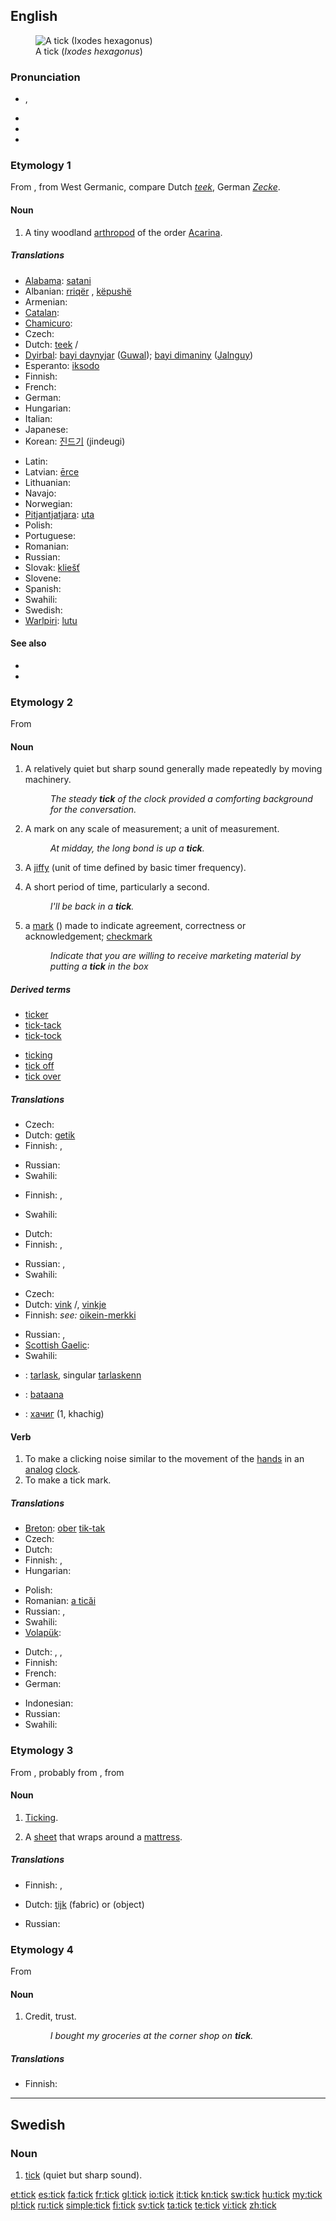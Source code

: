 {{wikipedia|Tick (disambiguation)|tick}}
==English==

[[Image:Tick_2_%28aka%29.jpg|thumb|A tick (''Ixodes hexagonus'')]]

===Pronunciation===
* {{IPA|/tɪk/}}, {{SAMPA|/tIk/}}
* {{audio|en-us-tick.ogg|Audio (US)}}
* {{rhymes|ɪk}}
* {{homophones|tic}}

===Etymology 1===
From {{etyl|ang|en}} {{term|ticia||lang=ang|parasitic animal}}, from West Germanic, compare Dutch ''[[teek]]'', German ''[[Zecke]]''.

====Noun====
{{en-noun}}

# {{context|fauna}} A tiny woodland [[arthropod]] of the order [[Acarina]].

=====Translations=====
{{trans-top|arthropod}}
* [[Alabama]]: [[satani]]
* Albanian: [[rriqër]] {{m}}, [[këpushë]] {{f}}
* Armenian: {{t-|hy|տիզ|tr=tiz}}
* [[Catalan]]: {{t|ca|paparra|f}}
* [[Chamicuro]]: {{tø|ccc|shaki'su}}
* Czech: {{t+|cs|klíště|n}}
* Dutch: [[teek]] {{f}}/{{m}}
* [[Dyirbal]]: [[bayi daynyjar]] ([[Guwal]]); [[bayi dimaniny]] ([[Jalnguy]])
* Esperanto: [[iksodo]]
* Finnish: {{t-|fi|punkki}}
* French: {{t+|fr|tique|f}}
* German: {{t+|de|Zecke|f}}
* Hungarian: {{t-|hu|kullancs}}
* Italian: {{t+|it|zecca|f}}
* Japanese: {{t+|ja|だに|tr=dani}}
* Korean: [[진드기]] (jindeugi)
{{trans-mid}}
* Latin: {{t-|la|ricinus|m}}
* Latvian: [[ērce]] {{m}}
* Lithuanian: {{t-|lt|erkė|m|xs=Lithuanian}}
* Navajo: {{tø|nv|yaaʼ}}
* Norwegian: {{t-|no|flått|m}}
* [[Pitjantjatjara]]: [[uta]]
* Polish: {{t+|pl|kleszcz|m}}
* Portuguese: {{t+|pt|carrapato|m}}
* Romanian: {{t+|ro|căpuşă|f}}
* Russian: {{t+|ru|клещ|m|tr=klešč}}
* Slovak: [[kliešť]] {{m}}
* Slovene: {{t-|sl|klošč|m}}
* Spanish: {{t+|es|garrapata|f}}
* Swahili: {{t+|sw|kupe|xs=Swahili}}
* Swedish: {{t-|sv|fästing|c}}
* [[Warlpiri]]: [[lutu]]
{{trans-bottom}}

====See also====
* {{pedialite}}
* {{commonslite}}

===Etymology 2===
From {{etyl|enm|en}} {{term|tek||lang=enm|light touch", "tap}}

====Noun====
{{en-noun}}

# A relatively quiet but sharp sound generally made repeatedly by moving machinery.
#: ''The steady '''tick''' of the clock provided a comforting background for the conversation.''
# A mark on any scale of measurement; a unit of measurement.
#: ''At midday, the long bond is up a '''tick'''.''
# {{computing}} A [[jiffy]] (unit of time defined by basic timer frequency).
# {{colloquial}} A short period of time, particularly a second.
#: ''I'll be back in a '''tick'''.''
# {{British}} a [[mark]] ({{unicode|✓}}) made to indicate agreement, correctness or acknowledgement; [[checkmark]]
#: ''Indicate that you are willing to receive marketing material by putting a '''tick''' in the box''

=====Derived terms=====
{{rel-top|terms derived from ''tick (noun)''}}
* [[ticker]]
* [[tick-tack]]
* [[tick-tock]]
{{rel-mid}}
* [[ticking]]
* [[tick off]]
* [[tick over]]
{{rel-bottom}}

=====Translations=====
{{trans-top|quiet but sharp, repeated sound}}
* Czech: {{t-|cs|tikot|m}}
* Dutch: [[getik]] {{n}}
* Finnish: {{t|fi|tikitys}},  {{t|fi|raksutus}}
{{trans-mid}}
* Russian: {{t|ru|тиканье|n|tr=tíkan'je|sc=Cyrl}}
* Swahili: {{t+|sw|kupe|xs=Swahili}}
{{trans-bottom}}

{{trans-top|unit of measurement}}
* Finnish: {{t|fi|pykälä}},  {{t|fi|piiru}}
{{trans-mid}}
* Swahili: {{t+|sw|kupe|xs=Swahili}}
{{trans-bottom}}

{{trans-see|unit of time defined by timer frequency|jiffy}}

{{trans-top|short period of time}}
* Dutch: {{t+|nl|tel|m}}
* Finnish: {{t+|fi|hetki}}, {{t|fi|vilaus}}
{{trans-mid}}
* Russian: {{t|ru|миг|m|tr=mig|sc=Cyrl}}, {{t|ru|мгновение|n|tr=mgnovénije|sc=Cyrl}}
* Swahili: {{t+|sw|kupe|xs=Swahili}}
{{trans-bottom}}

{{trans-top|checkmark}}
* Czech: {{t-|cs|fajfka|n}} {{qualifier|informal}}
* Dutch: [[vink]] {{f}}/{{m}}, [[vinkje]] {{n}}
* Finnish: ''see:'' [[oikein-merkki]]
{{trans-mid}}
* Russian: {{t|ru|галочка|f|tr=gáločka|sc=Cyrl}}, {{t|ru|птичка|f|tr=ptíčka|sc=Cyrl}}
* [[Scottish Gaelic]]: {{t-|gd|strìochag|f|xs=Scottish Gaelic}}
* Swahili: {{t+|sw|kupe|xs=Swahili}}
{{trans-bottom}}

{{checktrans-top}}
* {{ttbc|br}}: [[tarlask]], singular [[tarlaskenn]] {{f}}
* {{ttbc|zai}}: [[bataana]]
* {{ttbc|mn}}: [[хачиг]] (1, khachig)
{{trans-bottom}}

====Verb====
{{en-verb}}

# To make a clicking noise similar to the movement of the [[hand]]s in an [[analog]] [[clock]].
# To make a tick mark.

=====Translations=====
{{trans-top|make a clicking noise}}
* [[Breton]]: [[ober]] [[tik-tak]]
* Czech: {{t-|cs|tikat}}
* Dutch: {{t+|nl|tikken}}
* Finnish: {{t|fi|tikittää}}, {{t|fi|raksuttaa}}
* Hungarian: {{t-|hu|ketyeg}}
{{trans-mid}}
* Polish: {{t+|pl|tykać}}
* Romanian: [[a ticăi]]
* Russian: {{t|ru|тикать|sc=Cyrl|tr=tíkat'}} {{impf}}, {{t|ru|тикнуть|sc=Cyrl|tr=tíknut'}} {{pf.}}
* Swahili: {{t+|sw|kupe|xs=Swahili}}
* [[Volapük]]: {{t|vo|tikitön}}
{{trans-bottom}}

{{trans-top|make a tick mark}}
* Dutch: {{t|nl|afvinken}}, {{t|nl|aanvinken}}, {{t|nl|aankruisen}}
* Finnish: {{t|fi|ruksata}}
* French: {{t+|fr|cocher}}
* German: {{t+|de|abhaken}}
{{trans-mid}}
* Indonesian: {{t|id|mencontreng|xs=Indonesian}}
* Russian: {{t|ru|отмечать галочкой|tr=otmečát' gáločkoj|sc=Cyrl}}
* Swahili: {{t+|sw|kupe|xs=Swahili}}
{{trans-bottom}}

===Etymology 3===
From {{etyl|enm|en}} {{term|tike||lang=enm}}, probably from {{etyl|dum|en}}, from {{etyl|la|en}} {{term|theca||lang=la|cover}}

====Noun====
{{en-noun|s|-}}

# {{uncountable}} [[ticking|Ticking]].
# A [[sheet]] that wraps around a [[mattress]].

=====Translations=====
{{trans-top|ticking}}
* Finnish: {{t|fi|tikitys}}, {{t|fi|raksutus}}
{{trans-mid}}
{{trans-bottom}}

{{trans-top|sheet around a mattress}}
* Dutch: [[tijk]] {{n}} (fabric) or {{m}} (object)
{{trans-mid}}
* Russian: {{t|ru|наволочка|f|tr=návoločka|sc=Cyrl}}
{{trans-bottom}}

===Etymology 4===
From {{term|ticket|lang=en}}

====Noun====
{{en-noun}}

# {{British|colloquial}} Credit, trust.
#: ''I bought my groceries at the corner shop on '''tick'''.''

=====Translations=====
{{trans-top|credit, trust}}
* Finnish: {{t|fi|luotto}}
{{trans-mid}}
{{trans-bottom}}

----

==Swedish==

===Noun===
{{sv-noun|g=n}}
{{sv-noun-irreg-n}}

# [[tick#English|tick]] (quiet but sharp sound).

[[et:tick]]
[[es:tick]]
[[fa:tick]]
[[fr:tick]]
[[gl:tick]]
[[io:tick]]
[[it:tick]]
[[kn:tick]]
[[sw:tick]]
[[hu:tick]]
[[my:tick]]
[[pl:tick]]
[[ru:tick]]
[[simple:tick]]
[[fi:tick]]
[[sv:tick]]
[[ta:tick]]
[[te:tick]]
[[vi:tick]]
[[zh:tick]]